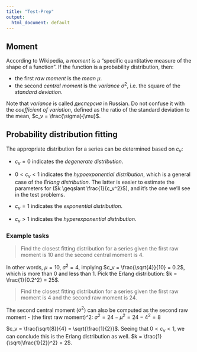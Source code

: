 ```yaml
---
title: "Test-Prep"
output:
  html_document: default
---
```


## Moment

According to Wikipedia, a *moment* is a "specific quantitative measure of the shape of a function".
If the function is a probability distribution, then:

* the first *raw moment* is the *mean* $\mu$.
* the second *central moment* is the *variance* $\sigma^2$, i.e. the square of the *standard deviation*.

Note that *variance* is called *дисперсия* in Russian. Do not confuse it with the *coefficient of variation*,
defined as the ratio of the standard deviation to the mean, $c_v = \frac{\sigma}{\mu}$.

## Probability distribution fitting

The appropriate distribution for a series can be determined based on $c_v$:

* $c_v = 0$ indicates the *degenerate distribution*.

* $0 < c_v < 1$ indicates the *hypoexponential distribution*, which is a general case of the *Erlang distribution*. The latter is easier to estimate the parameters for ($k \geqslant \frac{1}{c_v^2}$), and it's the one we'll see in the test problems.

* $c_v = 1$ indicates the *exponential distribution*.

* $c_v > 1$ indicates the *hyperexponential distribution*.

### Example tasks

> Find the closest fitting distribution for a series given the first raw moment is 10 and the second central moment is 4.

In other words, $\mu = 10$, $\sigma^2 = 4$, implying $c_v = \frac{\sqrt{4}}{10} = 0.2$, which is more than 0 and less than 1. Pick the Erlang distribution: $k = \frac{1}{0.2^2} = 25$.

> Find the closest fitting distribution for a series given the first raw moment is 4 and the second raw moment is 24.

The second central moment ($\sigma^2$) can also be computed as the second raw moment - (the first raw moment)^2: $\sigma^2 = 24 - \mu^2 = 24 - 4^2 = 8$

$c_v = \frac{\sqrt{8}}{4} = \sqrt{\frac{1}{2}}$. Seeing that $0 < c_v < 1$, we can conclude this is the Erlang distribution as well. $k = \frac{1}{\sqrt{\frac{1}{2}}^2} = 2$.
